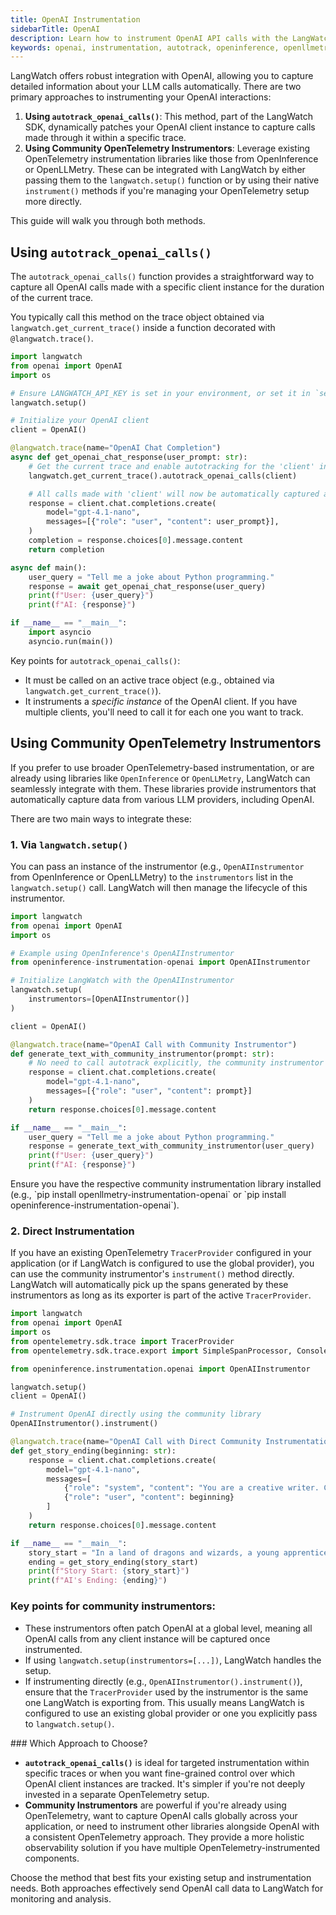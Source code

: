 ```yaml
---
title: OpenAI Instrumentation
sidebarTitle: OpenAI
description: Learn how to instrument OpenAI API calls with the LangWatch Python SDK
keywords: openai, instrumentation, autotrack, openinference, openllmetry, LangWatch, Python
---
```


LangWatch offers robust integration with OpenAI, allowing you to capture detailed information about your LLM calls automatically. There are two primary approaches to instrumenting your OpenAI interactions:

1.  **Using `autotrack_openai_calls()`**: This method, part of the LangWatch SDK, dynamically patches your OpenAI client instance to capture calls made through it within a specific trace.
2.  **Using Community OpenTelemetry Instrumentors**: Leverage existing OpenTelemetry instrumentation libraries like those from OpenInference or OpenLLMetry. These can be integrated with LangWatch by either passing them to the `langwatch.setup()` function or by using their native `instrument()` methods if you're managing your OpenTelemetry setup more directly.

This guide will walk you through both methods.

## Using `autotrack_openai_calls()`

The `autotrack_openai_calls()` function provides a straightforward way to capture all OpenAI calls made with a specific client instance for the duration of the current trace.

You typically call this method on the trace object obtained via `langwatch.get_current_trace()` inside a function decorated with `@langwatch.trace()`.

```python
import langwatch
from openai import OpenAI
import os

# Ensure LANGWATCH_API_KEY is set in your environment, or set it in `setup`
langwatch.setup()

# Initialize your OpenAI client
client = OpenAI()

@langwatch.trace(name="OpenAI Chat Completion")
async def get_openai_chat_response(user_prompt: str):
    # Get the current trace and enable autotracking for the 'client' instance
    langwatch.get_current_trace().autotrack_openai_calls(client)

    # All calls made with 'client' will now be automatically captured as spans
    response = client.chat.completions.create(
        model="gpt-4.1-nano",
        messages=[{"role": "user", "content": user_prompt}],
    )
    completion = response.choices[0].message.content
    return completion

async def main():
    user_query = "Tell me a joke about Python programming."
    response = await get_openai_chat_response(user_query)
    print(f"User: {user_query}")
    print(f"AI: {response}")

if __name__ == "__main__":
    import asyncio
    asyncio.run(main())
```

Key points for `autotrack_openai_calls()`:
-   It must be called on an active trace object (e.g., obtained via `langwatch.get_current_trace()`).
-   It instruments a *specific instance* of the OpenAI client. If you have multiple clients, you'll need to call it for each one you want to track.

## Using Community OpenTelemetry Instrumentors

If you prefer to use broader OpenTelemetry-based instrumentation, or are already using libraries like `OpenInference` or `OpenLLMetry`, LangWatch can seamlessly integrate with them. These libraries provide instrumentors that automatically capture data from various LLM providers, including OpenAI.

There are two main ways to integrate these:

### 1. Via `langwatch.setup()`

You can pass an instance of the instrumentor (e.g., `OpenAIInstrumentor` from OpenInference or OpenLLMetry) to the `instrumentors` list in the `langwatch.setup()` call. LangWatch will then manage the lifecycle of this instrumentor.

```python
import langwatch
from openai import OpenAI
import os

# Example using OpenInference's OpenAIInstrumentor
from openinference-instrumentation-openai import OpenAIInstrumentor

# Initialize LangWatch with the OpenAIInstrumentor
langwatch.setup(
    instrumentors=[OpenAIInstrumentor()]
)

client = OpenAI()

@langwatch.trace(name="OpenAI Call with Community Instrumentor")
def generate_text_with_community_instrumentor(prompt: str):
    # No need to call autotrack explicitly, the community instrumentor handles OpenAI calls globally.
    response = client.chat.completions.create(
        model="gpt-4.1-nano",
        messages=[{"role": "user", "content": prompt}]
    )
    return response.choices[0].message.content

if __name__ == "__main__":
    user_query = "Tell me a joke about Python programming."
    response = generate_text_with_community_instrumentor(user_query)
    print(f"User: {user_query}")
    print(f"AI: {response}")
```
<Note>
  Ensure you have the respective community instrumentation library installed (e.g., `pip install openllmetry-instrumentation-openai` or `pip install openinference-instrumentation-openai`).
</Note>

### 2. Direct Instrumentation

If you have an existing OpenTelemetry `TracerProvider` configured in your application (or if LangWatch is configured to use the global provider), you can use the community instrumentor's `instrument()` method directly. LangWatch will automatically pick up the spans generated by these instrumentors as long as its exporter is part of the active `TracerProvider`.

```python
import langwatch
from openai import OpenAI
import os
from opentelemetry.sdk.trace import TracerProvider
from opentelemetry.sdk.trace.export import SimpleSpanProcessor, ConsoleSpanExporter

from openinference.instrumentation.openai import OpenAIInstrumentor

langwatch.setup()
client = OpenAI()

# Instrument OpenAI directly using the community library
OpenAIInstrumentor().instrument()

@langwatch.trace(name="OpenAI Call with Direct Community Instrumentation")
def get_story_ending(beginning: str):
    response = client.chat.completions.create(
        model="gpt-4.1-nano",
        messages=[
            {"role": "system", "content": "You are a creative writer. Complete the story."},
            {"role": "user", "content": beginning}
        ]
    )
    return response.choices[0].message.content

if __name__ == "__main__":
    story_start = "In a land of dragons and wizards, a young apprentice found a mysterious map..."
    ending = get_story_ending(story_start)
    print(f"Story Start: {story_start}")
    print(f"AI's Ending: {ending}")
```

### Key points for community instrumentors:
-   These instrumentors often patch OpenAI at a global level, meaning all OpenAI calls from any client instance will be captured once instrumented.
-   If using `langwatch.setup(instrumentors=[...])`, LangWatch handles the setup.
-   If instrumenting directly (e.g., `OpenAIInstrumentor().instrument()`), ensure that the `TracerProvider` used by the instrumentor is the same one LangWatch is exporting from. This usually means LangWatch is configured to use an existing global provider or one you explicitly pass to `langwatch.setup()`.

<Note>
### Which Approach to Choose?

-   **`autotrack_openai_calls()`** is ideal for targeted instrumentation within specific traces or when you want fine-grained control over which OpenAI client instances are tracked. It's simpler if you're not deeply invested in a separate OpenTelemetry setup.
-   **Community Instrumentors** are powerful if you're already using OpenTelemetry, want to capture OpenAI calls globally across your application, or need to instrument other libraries alongside OpenAI with a consistent OpenTelemetry approach. They provide a more holistic observability solution if you have multiple OpenTelemetry-instrumented components.

Choose the method that best fits your existing setup and instrumentation needs. Both approaches effectively send OpenAI call data to LangWatch for monitoring and analysis.
</Note>
